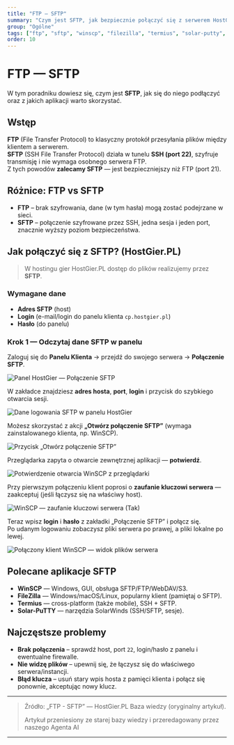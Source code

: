```yaml
---
title: "FTP — SFTP"
summary: "Czym jest SFTP, jak bezpiecznie połączyć się z serwerem HostGier.PL oraz z jakich aplikacji warto korzystać. Instrukcja krok po kroku."
group: "Ogólne"
tags: ["ftp", "sftp", "winscp", "filezilla", "termius", "solar-putty", "hostgier"]
order: 10
---
```



# FTP — SFTP

W tym poradniku dowiesz się, czym jest **SFTP**, jak się do niego podłączyć oraz z jakich aplikacji warto skorzystać.

## Wstęp

**FTP** (File Transfer Protocol) to klasyczny protokół przesyłania plików między klientem a serwerem.  
**SFTP** (SSH File Transfer Protocol) działa w tunelu **SSH (port 22)**, szyfruje transmisję i nie wymaga osobnego serwera FTP.  
Z tych powodów **zalecamy SFTP** — jest bezpieczniejszy niż FTP (port 21).

## Różnice: FTP vs SFTP

- **FTP** – brak szyfrowania, dane (w tym hasła) mogą zostać podejrzane w sieci.
- **SFTP** – połączenie szyfrowane przez SSH, jedna sesja i jeden port, znacznie wyższy poziom bezpieczeństwa.

## Jak połączyć się z SFTP? (HostGier.PL)

> W hostingu gier HostGier.PL dostęp do plików realizujemy przez **SFTP**.

### Wymagane dane

- **Adres SFTP** (host)
- **Login** (e-mail/login do panelu klienta `cp.hostgier.pl`)
- **Hasło** (do panelu)

### Krok 1 — Odczytaj dane SFTP w panelu

Zaloguj się do **Panelu Klienta** → przejdź do swojego serwera → **Połączenie SFTP**.

![Panel HostGier — Połączenie SFTP](/docs/ftp-sftp/1.png)

W zakładce znajdziesz **adres hosta**, **port**, **login** i przycisk do szybkiego otwarcia sesji.

![Dane logowania SFTP w panelu HostGier](/docs/ftp-sftp/2.png)

Możesz skorzystać z akcji **„Otwórz połączenie SFTP”** (wymaga zainstalowanego klienta, np. WinSCP).

![Przycisk „Otwórz połączenie SFTP”](/docs/ftp-sftp/3.png)

Przeglądarka zapyta o otwarcie zewnętrznej aplikacji — **potwierdź**.

![Potwierdzenie otwarcia WinSCP z przeglądarki](/docs/ftp-sftp/4.png)

Przy pierwszym połączeniu klient poprosi o **zaufanie kluczowi serwera** — zaakceptuj (jeśli łączysz się na właściwy host).

![WinSCP — zaufanie kluczowi serwera (Tak)](/docs/ftp-sftp/5.png)

Teraz wpisz **login** i **hasło** z zakładki „Połączenie SFTP” i połącz się.  
Po udanym logowaniu zobaczysz pliki serwera po prawej, a pliki lokalne po lewej.

![Połączony klient WinSCP — widok plików serwera](/docs/ftp-sftp/6.png)

## Polecane aplikacje SFTP

- **WinSCP** — Windows, GUI, obsługa SFTP/FTP/WebDAV/S3.
- **FileZilla** — Windows/macOS/Linux, popularny klient (pamiętaj o SFTP).
- **Termius** — cross-platform (także mobile), SSH + SFTP.
- **Solar-PuTTY** — narzędzia SolarWinds (SSH/SFTP, sesje).

## Najczęstsze problemy

- **Brak połączenia** – sprawdź host, port `22`, login/hasło z panelu i ewentualne firewalle.
- **Nie widzę plików** – upewnij się, że łączysz się do właściwego serwera/instancji.
- **Błąd klucza** – usuń stary wpis hosta z pamięci klienta i połącz się ponownie, akceptując nowy klucz.

---

> Źródło: „FTP - SFTP” — HostGier.PL Baza wiedzy (oryginalny artykuł).
>
> Artykuł przeniesiony ze starej bazy wiedzy i przeredagowany przez naszego Agenta AI

---

<AiGeneratedBadge />
